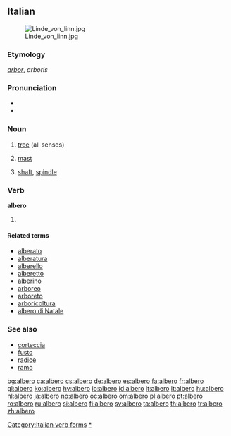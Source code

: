 {{also|alberò}}
==Italian==
{{wikipedia|lang=it}}
[[Image:Linde_von_linn.jpg|thumb|right]]

===Etymology===
{{etyl|la|it}} ''[[arbor]]'', ''arboris''

===Pronunciation===
* {{IPA|[ˈalbero]|lang=it}}
* {{audio|it-albero.ogg|Audio (IT)}}

===Noun===
{{it-noun|alber|m|o|i}}

# [[tree]] (all senses)
# {{nautical|lang=it}} [[mast]]
# [[shaft]], [[spindle]]

===Verb===
'''albero'''

# {{form of|[[first-person|First-person]] [[singular]] [[present tense]]|[[alberare#Italian|alberare]]|lang=Italian}}

====Related terms====
* [[alberato]]
* [[alberatura]]
* [[alberello]]
* [[alberetto]]
* [[alberino]]
* [[arboreo]]
* [[arboreto]]
* [[arboricoltura]]
* [[albero di Natale]]

===See also===
* [[corteccia]]
* [[fusto]]
* [[radice]]
* [[ramo]]

[[Category:Italian verb forms]]
[[Category:it:Trees|*]]

[[bg:albero]]
[[ca:albero]]
[[cs:albero]]
[[de:albero]]
[[es:albero]]
[[fa:albero]]
[[fr:albero]]
[[gl:albero]]
[[ko:albero]]
[[hy:albero]]
[[io:albero]]
[[id:albero]]
[[it:albero]]
[[lt:albero]]
[[hu:albero]]
[[nl:albero]]
[[ja:albero]]
[[no:albero]]
[[oc:albero]]
[[om:albero]]
[[pl:albero]]
[[pt:albero]]
[[ro:albero]]
[[ru:albero]]
[[si:albero]]
[[fi:albero]]
[[sv:albero]]
[[ta:albero]]
[[th:albero]]
[[tr:albero]]
[[zh:albero]]